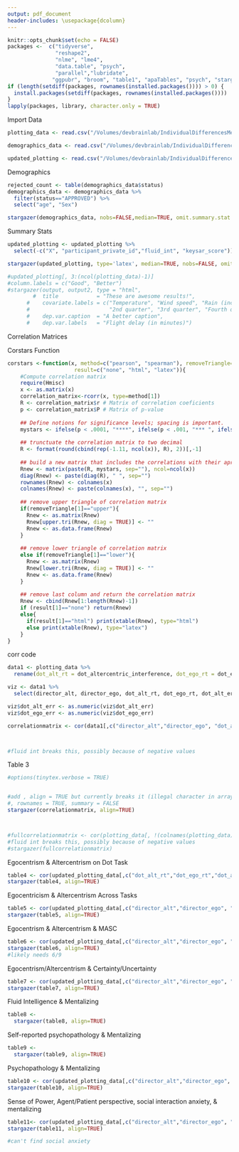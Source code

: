```yaml
---
output: pdf_document
header-includes: \usepackage{dcolumn}
---
```


```r
knitr::opts_chunk$set(echo = FALSE)
packages <-  c("tidyverse",
               "reshape2",
               "nlme", "lme4",
               "data.table", "psych",
               "parallel","lubridate",
              "ggpubr", "broom", "table1", "apaTables", "psych", "stargazer", "corrplot", "tinytex")
if (length(setdiff(packages, rownames(installed.packages()))) > 0) {
  install.packages(setdiff(packages, rownames(installed.packages())))  
}
lapply(packages, library, character.only = TRUE)
```

Import Data
```r
plotting_data <- read.csv("/Volumes/devbrainlab/IndividualDifferencesMentalizing/IDMT_Data_Complete.csv")

demographics_data <- read.csv("/Volumes/devbrainlab/IndividualDifferencesMentalizing/NATE_PROLIFIC_COMPLETE.csv")

updated_plotting <- read.csv("/Volumes/devbrainlab/IndividualDifferencesMentalizing/withfluid.csv")
```

Demographics
```r

rejected_count <- table(demographics_data$status)
demographics_data <- demographics_data %>%
  filter(status=="APPROVED") %>%
  select("age", "Sex")

stargazer(demographics_data, nobs=FALSE,median=TRUE, omit.summary.stat = c("p25", "p75"))

```


Summary Stats
```r
updated_plotting <- updated_plotting %>%
  select(-c("X", "participant_private_id","fluid_int", "keysar_score"))

stargazer(updated_plotting, type='latex', median=TRUE, nobs=FALSE, omit.summary.stat = c("p25", "p75"))

#updated_plotting[, 3:(ncol(plotting_data)-1)]
#column.labels = c("Good", "Better")
#stargazer(output, output2, type = "html", 
        #  title            = "These are awesome results!",
      #    covariate.labels = c("Temperature", "Wind speed", "Rain (inches)",
      #                         "2nd quarter", "3rd quarter", "Fourth quarter"),
      #    dep.var.caption  = "A better caption",
      #    dep.var.labels   = "Flight delay (in minutes)")
```


Correlation Matrices

Corstars Function
```r

corstars <-function(x, method=c("pearson", "spearman"), removeTriangle=c("upper", "lower"),
                     result=c("none", "html", "latex")){
    #Compute correlation matrix
    require(Hmisc)
    x <- as.matrix(x)
    correlation_matrix<-rcorr(x, type=method[1])
    R <- correlation_matrix$r # Matrix of correlation coeficients
    p <- correlation_matrix$P # Matrix of p-value 
    
    ## Define notions for significance levels; spacing is important.
    mystars <- ifelse(p < .0001, "****", ifelse(p < .001, "*** ", ifelse(p < .01, "**  ", ifelse(p < .05, "*   ", "    "))))
    
    ## trunctuate the correlation matrix to two decimal
    R <- format(round(cbind(rep(-1.11, ncol(x)), R), 2))[,-1]
    
    ## build a new matrix that includes the correlations with their apropriate stars
    Rnew <- matrix(paste(R, mystars, sep=""), ncol=ncol(x))
    diag(Rnew) <- paste(diag(R), " ", sep="")
    rownames(Rnew) <- colnames(x)
    colnames(Rnew) <- paste(colnames(x), "", sep="")
    
    ## remove upper triangle of correlation matrix
    if(removeTriangle[1]=="upper"){
      Rnew <- as.matrix(Rnew)
      Rnew[upper.tri(Rnew, diag = TRUE)] <- ""
      Rnew <- as.data.frame(Rnew)
    }
    
    ## remove lower triangle of correlation matrix
    else if(removeTriangle[1]=="lower"){
      Rnew <- as.matrix(Rnew)
      Rnew[lower.tri(Rnew, diag = TRUE)] <- ""
      Rnew <- as.data.frame(Rnew)
    }
    
    ## remove last column and return the correlation matrix
    Rnew <- cbind(Rnew[1:length(Rnew)-1])
    if (result[1]=="none") return(Rnew)
    else{
      if(result[1]=="html") print(xtable(Rnew), type="html")
      else print(xtable(Rnew), type="latex") 
    }
}
```

corr code
```r
data1 <- plotting_data %>%
  rename(dot_alt_rt = dot_altercentric_interference, dot_ego_rt = dot_egocentric_interference, dot_alt_err = dot_altercentric_errors, dot_ego_err = dot_egocentric_errors, director_alt = director_altercentrism, director_ego = director_egocentrism, keysar_ego = keysar_score)

viz <- data1 %>%
  select(director_alt, director_ego, dot_alt_rt, dot_ego_rt, dot_alt_err, dot_ego_err)

viz$dot_alt_err <- as.numeric(viz$dot_alt_err)
viz$dot_ego_err <- as.numeric(viz$dot_ego_err)

correlationmatrix <- cor(data1[,c("director_alt","director_ego", "dot_alt_rt","dot_ego_rt","dot_alt_err", "dot_ego_err")])



#fluid int breaks this, possibly because of negative values


```
Table 3
```r
#options(tinytex.verbose = TRUE)


#add , align = TRUE but currently breaks it (illegal character in array org)
#, rownames = TRUE, summary = FALSE
stargazer(correlationmatrix, align=TRUE)



#fullcorrelationmatrix <- cor(plotting_data[, !(colnames(plotting_data) %in% c("X", "participant_private_id", "six_nine"))])
#fluid int breaks this, possibly because of negative values
#stargazer(fullcorrelationmatrix)

```

Egocentrism & Altercentrism on Dot Task
```r
table4 <- cor(updated_plotting_data[,c("dot_alt_rt","dot_ego_rt","dot_alt_err", "dot_ego_err")])
stargazer(table4, align=TRUE)
```
Egocentricism & Altercentrism Across Tasks
```r
table5 <- cor(updated_plotting_data[,c("director_alt","director_ego", "dot_alt_rt","dot_ego_rt","dot_alt_err", "dot_ego_err")])
stargazer(table5, align=TRUE)
```
Egocentrism & Altercentrism & MASC
```r
table6 <- cor(updated_plotting_data[,c("director_alt","director_ego", "dot_alt_rt","dot_ego_rt","dot_alt_err", "dot_ego_err", "masc_accuracy", "masc_no_ment", "masc_over_ment", "masc_under_ment")])
stargazer(table6, align=TRUE)
#likely needs 6/9
```
Egocentrism/Altercentrism & Certainty/Uncertainty
```r
table7 <- cor(updated_plotting_data[,c("director_alt","director_ego", "dot_alt_rt","dot_ego_rt","dot_alt_err", "dot_ego_err", "rfq_certainty", "rfq_uncertainty")])
stargazer(table7, align=TRUE)
```
Fluid Intelligence & Mentalizing
```r
table8 <- 
  stargazer(table8, align=TRUE)
```
Self-reported psychopathology & Mentalizing
```r
table9 <- 
  stargazer(table9, align=TRUE)
```
Psychopathology & Mentalizing
```r
table10 <- cor(updated_plotting_data[,c("director_alt","director_ego", "dot_alt_rt","dot_ego_rt","dot_alt_err", "dot_ego_err", "tpm_boldness", "tpm_disinhibition", "tpm_meanness", "tpm_total")])
stargazer(table10, align=TRUE)
```
Sense of Power, Agent/Patient perspective, social interaction anxiety, & mentalizing
```r
table11<- cor(updated_plotting_data[,c("director_alt","director_ego", "dot_alt_rt","dot_ego_rt","dot_alt_err", "dot_ego_err", "sense_of_power", "pq_agent", "pq_recipient", "social_interaction_anxiety")])
stargazer(table11, align=TRUE)

#can't find social anxiety
```
